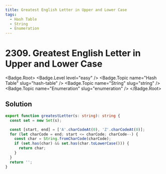 ```yaml
---
title: Greatest English Letter in Upper and Lower Case
tags:
  - Hash Table
  - String
  - Enumeration
---
```


# 2309. Greatest English Letter in Upper and Lower Case

<Badge.Root>
  <Badge.Level level="easy" />
  <Badge.Topic name="Hash Table" slug="hash-table" />
  <Badge.Topic name="String" slug="string" />
  <Badge.Topic name="Enumeration" slug="enumeration" />
</Badge.Root>

## Solution

```typescript filename="solution.ts" copy
export function greatestLetter(s: string): string {
  const set = new Set(s);

  const [start, end] = ['A'.charCodeAt(0), 'Z'.charCodeAt(0)];
  for (let charCode = end; start <= charCode; charCode--) {
    const char = String.fromCharCode(charCode);
    if (set.has(char) && set.has(char.toLowerCase())) {
      return char;
    }
  }
  return '';
}
```

<ProblemLink
  codingSite="leetcode"
  href="https://leetcode.com/problems/greatest-english-letter-in-upper-and-lower-case"
  title="Greatest English Letter in Upper and Lower Case"
/>
